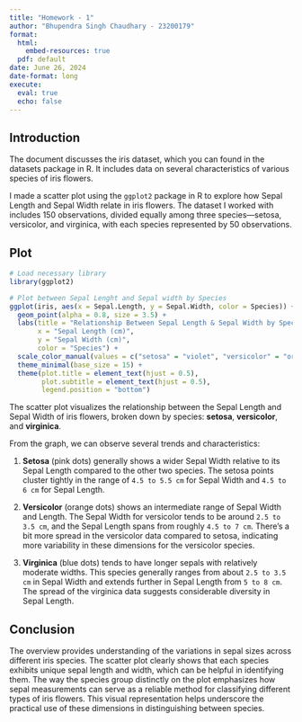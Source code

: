 ```yaml
---
title: "Homework - 1"
author: "Bhupendra Singh Chaudhary - 23200179"
format:
  html:
    embed-resources: true
  pdf: default
date: June 26, 2024
date-format: long
execute: 
  eval: true
  echo: false
---
```


## Introduction

The document discusses the iris dataset, which you can found in the datasets package in R. It includes data on several characteristics of various species of iris flowers.

I made a scatter plot using the `ggplot2` package in R to explore how Sepal Length and Sepal Width relate in iris flowers. The dataset I worked with includes 150 observations, divided equally among three species—setosa, versicolor, and virginica, with each species represented by 50 observations.

## Plot

```r
# Load necessary library
library(ggplot2)

# Plot between Sepal Lenght and Sepal width by Species
ggplot(iris, aes(x = Sepal.Length, y = Sepal.Width, color = Species)) +
  geom_point(alpha = 0.8, size = 3.5) +
  labs(title = "Relationship Between Sepal Length & Sepal Width by Species",
       x = "Sepal Length (cm)",
       y = "Sepal Width (cm)",
       color = "Species") +
  scale_color_manual(values = c("setosa" = "violet", "versicolor" = "orange", "virginica" = "steelblue")) +
  theme_minimal(base_size = 15) + 
  theme(plot.title = element_text(hjust = 0.5), 
        plot.subtitle = element_text(hjust = 0.5), 
        legend.position = "bottom")
```

The scatter plot visualizes the relationship between the Sepal Length and Sepal Width of iris flowers, broken down by species: **setosa**, **versicolor**, and **virginica**.

From the graph, we can observe several trends and characteristics:

1.  **Setosa** (pink dots) generally shows a wider Sepal Width relative to its Sepal Length compared to the other two species. The setosa points cluster tightly in the range of `4.5 to 5.5 cm` for Sepal Width and `4.5 to 6 cm` for Sepal Length.

2.  **Versicolor** (orange dots) shows an intermediate range of Sepal Width and Length. The Sepal Width for versicolor tends to be around `2.5 to 3.5 cm`, and the Sepal Length spans from roughly `4.5 to 7 cm`. There's a bit more spread in the versicolor data compared to setosa, indicating more variability in these dimensions for the versicolor species.

3.  **Virginica** (blue dots) tends to have longer sepals with relatively moderate widths. This species generally ranges from about `2.5 to 3.5 cm` in Sepal Width and extends further in Sepal Length from `5 to 8 cm`. The spread of the virginica data suggests considerable diversity in Sepal Length.

## Conclusion

The overview provides understanding of the variations in sepal sizes across different iris species. The scatter plot clearly shows that each species exhibits unique sepal length and width, which can be helpful in identifying them. The way the species group distinctly on the plot emphasizes how sepal measurements can serve as a reliable method for classifying different types of iris flowers. This visual representation helps underscore the practical use of these dimensions in distinguishing between species.
